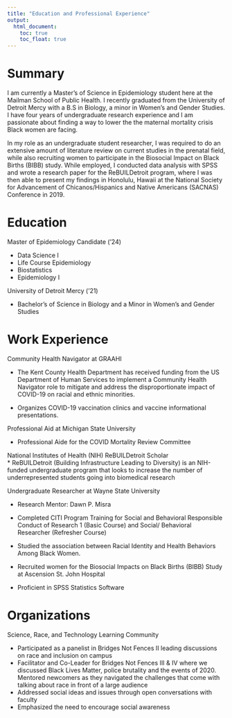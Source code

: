 ```yaml
---
title: "Education and Professional Experience"
output: 
  html_document:
    toc: true
    toc_float: true
---
```


# Summary

I am currently a Master's of Science in Epidemiology student here at the Mailman School of Public Health. I recently graduated from the University of Detroit Mercy with a B.S in Biology, a minor in Women’s and Gender Studies. I have four years of undergraduate research experience and I am passionate about finding a way to lower the the maternal mortality crisis Black women are facing.

In my role as an undergraduate student researcher, I was required to do an extensive amount of literature review on current studies in the prenatal field, while also recruiting women to participate in the Biosocial Impact on Black Births 
(BIBB) study. While employed, I conducted data analysis with SPSS and wrote a research paper for the ReBUILDetroit program, where I was then able to present my findings in Honolulu, Hawaii at the National Society for Advancement of Chicanos/Hispanics and Native Americans (SACNAS) Conference in 2019.

# Education

Master of Epidemiology Candidate ('24) 

  * Data Science I
  * Life Course Epidemiology
  * Biostatistics
  * Epidemiology I
  
University of Detroit Mercy ('21)

* Bachelor's of Science in Biology and a Minor in Women's and Gender Studies

# Work Experience

Community Health Navigator at GRAAHI

* The Kent County Health Department has received funding from the US Department of Human Services to implement a Community Health Navigator role to mitigate and address the disproportionate impact of COVID-19 on racial and ethnic minorities.

* Organizes COVID-19 vaccination clinics and vaccine informational presentations.


Professional Aid at Michigan State University

* Professional Aide for the COVID Mortality Review Committee

National Institutes of Health (NIH) ReBUILDetroit Scholar                 
* ReBUILDetroit (Building Infrastructure Leading to Diversity) is an NIH-funded undergraduate program that looks to increase the number of underrepresented students going into biomedical research

Undergraduate Researcher at Wayne State University

* Research Mentor: Dawn P. Misra

* Completed CITI Program Training for Social and Behavioral Responsible Conduct of Research 1 (Basic Course) and Social/ Behavioral Researcher (Refresher Course)
* Studied the association between Racial Identity and Health Behaviors Among Black Women.

* Recruited women for the Biosocial Impacts on Black Births (BIBB) Study at Ascension St. John Hospital

* Proficient in SPSS Statistics Software

# Organizations

Science, Race, and Technology Learning Community

* Participated as a panelist in Bridges Not Fences II leading discussions on race and inclusion on campus
* Facilitator and Co-Leader for Bridges Not Fences III & IV where we discussed Black Lives Matter, police brutality and the events of 2020. Mentored newcomers as they navigated the challenges that come with talking about race in front of a large audience
* Addressed social ideas and issues through open conversations with faculty 
* Emphasized the need to encourage social awareness









